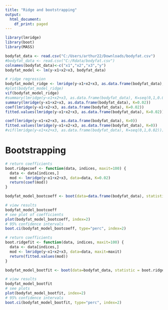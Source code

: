 ---
title: "Ridge and bootstrapping"
output:
  html_document:
    df_print: paged
---

```{r}
library(lmridge)
library(boot)
library(MASS)
```

```{r}
bodyfat_data <- read.csv("C:/Users/arthur22/Downloads/bodyfat.csv")
#bodyfat_data <- read.csv("C:/Rdata/bodyfat.csv")
colnames(bodyfat_data)<-c("x1","x2","x3","y")
bodyfat_model <- lm(y~x1+x2+x3, bodyfat_data)
```

```{r}
# ridge regression
bodyfat_model_ridge <- lmridge(y~x1+x2+x3, as.data.frame(bodyfat_data), K=seq(0,1,0.02))
#plot(bodyfat_model_ridge)
vif(bodyfat_model_ridge)
#summary(lmridge(y~x1+x2+x3, as.data.frame(bodyfat_data), K=seq(0,1,0.02)))
summary(lmridge(y~x1+x2+x3, as.data.frame(bodyfat_data), K=0.02))
coef(lmridge(y~x1+x2+x3, as.data.frame(bodyfat_data), K=0.02))
fitted.values(lmridge(y~x1+x2+x3, as.data.frame(bodyfat_data), K=0.02))

coef(lmridge(y~x1+x2+x3, as.data.frame(bodyfat_data), K=0))
fitted.values(lmridge(y~x1+x2+x3, as.data.frame(bodyfat_data), K=0))
#vif(lmridge(y~x1+x2+x3, as.data.frame(bodyfat_data), K=seq(0,1,0.02)))
```

# Bootstrapping

```{r}
# return coefficients
boot.ridgecoef <- function(data, indices, maxit=100) {
  data <- data[indices,]
  mod <- lmridge(y~x1+x2+x3, data=data, K=0.02)
  return(coef(mod))
}

bodyfat_model_bootcoeff <- boot(data=data.frame(bodyfat_data), statistic = boot.ridgecoef, R=1000, maxit=100)

# view results
bodyfat_model_bootcoeff
# see plot of coefficients
plot(bodyfat_model_bootcoeff, index=2)
# 95% confidence intervals
boot.ci(bodyfat_model_bootcoeff, type="perc", index=2)
```

```{r}
# return coefficients
boot.ridgefit <- function(data, indices, maxit=100) {
  data <- data[indices,]
  mod <- lmridge(y~x1+x2+x3, data=data, maxit=maxit)
  return(fitted.values(mod))
}

bodyfat_model_bootfit <- boot(data=bodyfat_data, statistic = boot.ridgefit, R=1000, maxit=100)

# view results
bodyfat_model_bootfit
# see plots
plot(bodyfat_model_bootfit, index=2)
# 95% confidence intervals
boot.ci(bodyfat_model_bootfit, type="perc", index=2)
```


